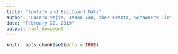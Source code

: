 ```yaml
---
title: "Spotify and Billboard Data"
author: "Lucero Mejia, Jason Yan, Shea Frantz, Schawnery Lin"
date: "February 22, 2019"
output: html_document
---
```


```r
knitr::opts_chunk$set(echo = TRUE)
```

